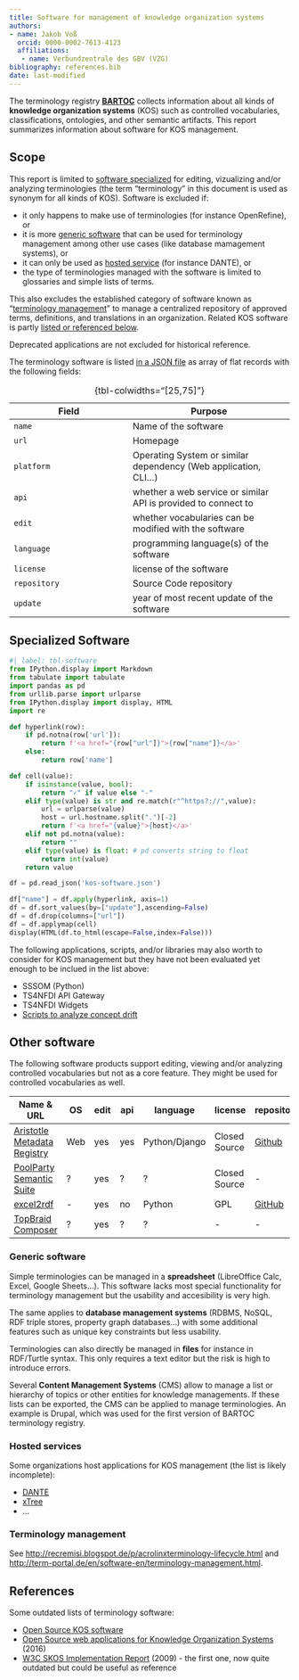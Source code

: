 ```yaml
---
title: Software for management of knowledge organization systems
authors:
- name: Jakob Voß
  orcid: 0000-0002-7613-4123
  affiliations:
   - name: Verbundzentrale des GBV (VZG)
bibliography: references.bib
date: last-modified
---
```


The terminology registry **[BARTOC](https://bartoc.org/)** collects information about all kinds of **knowledge organization systems** (KOS) such as controlled vocabularies, classifications, ontologies, and other semantic artifacts. This report summarizes information about software for KOS management.

## Scope

This report is limited to [software specialized](#specialized-software) for editing, vizualizing and/or analyzing terminologies (the term "terminology" in this document is used as synonym for all kinds of KOS). Software is excluded if:

- it only happens to make use of terminologies (for instance OpenRefine), or
- it is more [generic software] that can be used for terminology management among other use cases (like database mamagement systems), or
- it can only be used as [hosted service](#hosted-services) (for instance DANTE), or
- the type of terminologies managed with the software is limited to glossaries and simple lists of terms.

This also excludes the established category of software known as "[terminology management]" to manage a centralized repository of approved terms, definitions, and translations in an organization. Related KOS software is partly [listed or referenced below](#other-software).

Deprecated applications are not excluded for historical reference.

The terminology software is listed [in a JSON file](kos-software.json) as array of flat records with the following fields:

Field | Purpose
------|--------
`name` | Name of the software
`url` | Homepage
`platform` | Operating System or similar dependency (Web application, CLI...) 
`api` | whether a web service or similar API is provided to connect to
`edit` | whether vocabularies can be modified with the software
`language` | programming language(s) of the software
`license` | license of the software
`repository` | Source Code repository
`update` | year of most recent update of the software

: {tbl-colwidths="[25,75]"}

## Specialized Software

```python
#| label: tbl-software
from IPython.display import Markdown
from tabulate import tabulate
import pandas as pd
from urllib.parse import urlparse
from IPython.display import display, HTML
import re

def hyperlink(row):
    if pd.notna(row['url']):
        return f'<a href="{row["url"]}">{row["name"]}</a>'
    else:
        return row['name']    

def cell(value):
    if isinstance(value, bool):
        return "✓" if value else "-"
    elif type(value) is str and re.match(r"^https?://",value):
        url = urlparse(value)
        host = url.hostname.split(".")[-2]
        return f'<a href="{value}">{host}</a>'
    elif not pd.notna(value):
        return ""
    elif type(value) is float: # pd converts string to float
        return int(value)
    return value

df = pd.read_json('kos-software.json')

df["name"] = df.apply(hyperlink, axis=1)
df = df.sort_values(by=["update"],ascending=False)
df = df.drop(columns=["url"])
df = df.applymap(cell)
display(HTML(df.to_html(escape=False,index=False)))
```

The following applications, scripts, and/or libraries may also worth to consider for KOS management but they have not been evaluated yet enough to be inclued in the list above:

- SSSOM (Python)
- TS4NFDI API Gateway
- TS4NFDI Widgets
- [Scripts to analyze concept drift](https://github.com/Multilingual-LGBTQIA-Vocabularies/Examing_LGBTQ_Concepts)

## Other software

The following software products support editing, viewing and/or analyzing controlled vocabularies but not as a core feature. They might be used for controlled vocabularies as well.

| Name & URL | OS | edit | api | language | license | repository | update |
|--|--|--|--|--|--|--|--|
| [Aristotle Metadata Registry](http://aristotlemetadata.com/) | Web | yes | yes | Python/Django | Closed Source | [Github](https://github.com/Aristotle-Metadata-Enterprises/) | 2025 
| [PoolParty Semantic Suite](https://www.poolparty.biz/product-overview) | ? | yes | ? | ? | Closed Source | - | 
| [excel2rdf](https://github.com/edmondchuc/excel2rdf) | - | yes | no | Python | GPL | [GitHub](https://github.com/edmondchuc/excel2rdf) | 2021
| [TopBraid Composer](https://allegrograph.com/topbraid-composer/) | ? | yes | ? | ? | - | - | 

### Generic software

Simple terminologies can be managed in a **spreadsheet** (LibreOffice Calc, Excel, Google Sheets...). This software lacks most special functionality for terminology management but the usability and accesibility is very high.

The same applies to **database management systems** (RDBMS, NoSQL, RDF triple stores, property graph databases...) with some additional features such as unique key constraints but less usability.

Terminologies can also directly be managed in **files** for instance in RDF/Turtle syntax. This only requires a text editor but the risk is high to introduce errors.

Several **Content Management Systems** (CMS) allow to manage a list or hierarchy of topics or other entities for knowledge managements. If these lists can be exported, the CMS can be applied to manage terminologies. An example is Drupal, which was used for the first version of BARTOC terminology registry.

<!--
More examples:

- [Sanity Taxonomy Manager](https://www.npmjs.com/package/sanity-plugin-taxonomy-manager) (for Sanity CMS)
-->

### Hosted services

Some organizations host applications for KOS management (the list is likely incomplete):

- [DANTE](https://doi.org/10.11588/akmb.2018.1.63475)
- [xTree](https://xtree-public.digicult-verbund.de/)
- ...

### Terminology management

See [http://recremisi.blogspot.de/p/acrolinxterminology-lifecycle.html](http://recremisi.blogspot.de/p/acrolinxterminology-lifecycle.html) and [http://term-portal.de/en/software-en/terminology-management.html](http://term-portal.de/en/software-en/terminology-management.html).

## References

Some outdated lists of terminology software:

- [Open Source KOS software](https://coli-conc.gbv.de/publications/tr2.html)
- [Open Source web applications for Knowledge Organization Systems](https://coli-conc.gbv.de/publications/tr7.html) (2016)
- [W3C SKOS Implementation Report](https://www.w3.org/2006/07/SWD/SKOS/reference/20090315/implementation.html) (2009) - the first one, now quite outdated but could be useful as reference

